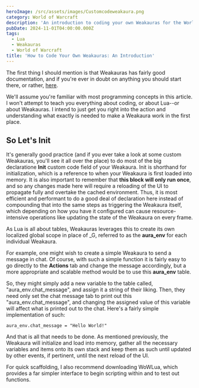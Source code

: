 ```yaml
---
heroImage: /src/assets/images/Customcodeweakaura.png
category: World of Warcraft
description: 'An introduction to coding your own Weakauras for the World of Warcraft: Retail'
pubDate: 2024-11-01T04:00:00.000Z
tags:
  - Lua
  - Weakauras
  - World of Warcraft
title: 'How to Code Your Own Weakauras: An Introduction'
---
```


The first thing I should mention is that Weakauras has fairly good documentation, and if you're ever in doubt on anything you should start there, or rather, <a href="https://github.com/WeakAuras/WeakAuras2/wiki">here</a>.

We'll assume you're familiar with most programming concepts in this article. I won't attempt to teach you everything about coding, or about Lua--or about Weakauras. I intend to just get you right into the action and understanding what exactly is needed to make a Weakaura work in the first place.

## So Let's Init

It's generally good practice (and if you ever take a look at some custom Weakauras, you'll see it all over the place) to do most of the big declaratione **Init** custom code field of your Weakaura. Init is shorthand for initialization, which is a reference to when your Weakaura is first loaded into memory. It is also important to remember that **this block will only run once**, and so any changes made here will require a reloading of the UI to propagate fully and overtake the cached environment. Thus, it is most efficient and performant to do a good deal of declaration here instead of compounding that into the same steps as triggering the Weakaura itself, which depending on how you have it configured can cause resource-intensive operations like updating the state of the Weakaura on every frame.

As Lua is all about tables, Weakauras leverages this to create its own localized global scope in place of \_G, referred to as the **aura_env** for each individual Weakaura.

For example, one might wish to create a simple Weakaura to send a message in chat. Of course, with such a simple function it is fairly easy to go directly to the **Actions** tab and change the message accordingly, but a more appropriate and scalable method would be to use this **aura_env** table.

So, they might simply add a new variable to the table called, "aura_env.chat_message", and assign it a string of their liking. Then, they need only set the chat message tab to print out this "aura_env.chat_message", and changing the assigned value of this variable will affect what is printed out to the chat. Here's a fairly simple implementation of such:

```
aura_env.chat_message = "Hello World!"
```

And that is all that needs to be done. As mentioned previously, the Weakaura will initialize and load into memory, gather all the necessary variables and items onto its own stack and keep them as such until updated by other events, if pertinent, until the next reload of the UI.

For quick scaffolding, I also recommend downloading WoWLua, which provides a far simpler interface to begin scripting within and to test out functions.
